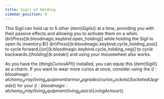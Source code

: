 ```yaml
---
title: Sigil of Holding
sidebar_position: 0
---
```



This Sigil can hold up to 5 other $(item)Sigils$() at a time, providing you with their passive effects and allowing you to activate them on a whim.$(br)Press [$(k:bloodmagic.keybind.open_holding)] while holding the Sigil to open its inventory.$() $(br)Press [$(k:bloodmagic.keybind.cycle_holding_pos)] to cycle forward,$() or [$(k:bloodmagic.keybind.cycle_holding_neg)] to cycle backwards.$() holding [$(k:sneak)] and using your mousewheel also works.

As you have the $(thing)Curios API$() installed, you can equip this $(item)Sigil$() as a charm. If you want to wear more curios at once, consider using the $(l:bloodmagic:alchemy_array/living_equipment/armor_upgrades/curios_sockets)Socketed Upgrade$() for your $(l:bloodmagic:alchemy_array/living_equipment/living_basics)Living Armour$().

